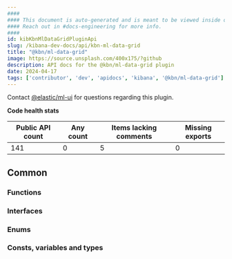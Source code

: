```yaml
---
####
#### This document is auto-generated and is meant to be viewed inside our experimental, new docs system.
#### Reach out in #docs-engineering for more info.
####
id: kibKbnMlDataGridPluginApi
slug: /kibana-dev-docs/api/kbn-ml-data-grid
title: "@kbn/ml-data-grid"
image: https://source.unsplash.com/400x175/?github
description: API docs for the @kbn/ml-data-grid plugin
date: 2024-04-17
tags: ['contributor', 'dev', 'apidocs', 'kibana', '@kbn/ml-data-grid']
---
```




Contact [@elastic/ml-ui](https://github.com/orgs/elastic/teams/ml-ui) for questions regarding this plugin.

**Code health stats**

| Public API count  | Any count | Items lacking comments | Missing exports |
|-------------------|-----------|------------------------|-----------------|
| 141 | 0 | 5 | 0 |

## Common

### Functions
<DocDefinitionList data={kbnMlDataGridObj.common.functions}/>

### Interfaces
<DocDefinitionList data={kbnMlDataGridObj.common.interfaces}/>

### Enums
<DocDefinitionList data={kbnMlDataGridObj.common.enums}/>

### Consts, variables and types
<DocDefinitionList data={kbnMlDataGridObj.common.misc}/>

